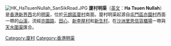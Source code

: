 {{Unreferenced|time=2012-04-21T02:59:59+00:00 }}
[[File:HK_HaTsuenNullah_SanSikRoad.JPG|thumb]]
'''廈村明渠'''（[[英文|英文]]：'''Ha Tsuen Nullah'''）是[[香港|香港]][[新界西|新界西]]北的[[明渠|明渠]]，位於[[元朗區|元朗區]][[廈村|廈村]]南面。廈村明渠起源自[[屯門區|屯門區]][[亦園村|亦園村]]西面一帶的[[山溪|山溪]]，流經[[亦園路|亦園路]]、[[田心村_(洪水橋)|田心]]、[[新李屋村|新李屋村]]和[[新生村|新生村]]，在[[沙洲里|沙洲里]][[思信貨櫃場|思信貨櫃場]]一帶與[[天水圍渠|天水圍渠]]匯合。

{{HK-geo-stub}}
{{香港明渠}}

[[Category:廈村|Category:廈村]]
[[Category:香港明渠|Category:香港明渠]]